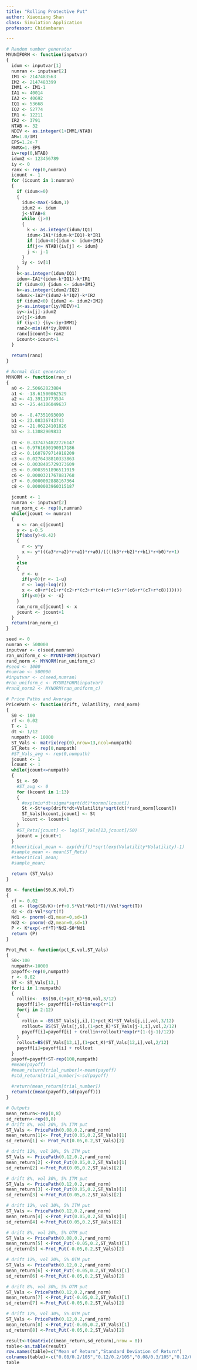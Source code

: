 ---
title: "Rolling Protective Put"
author: Xiaoxiang Shan
class: Simulation Application
professor: Chidambaran

---

```{r}
# Random number generator
MYUNIFORM <- function(inputvar)
{
  idum <- inputvar[1]
  numran <- inputvar[2]
  IM1 <- 2147483563
  IM2 <- 2147483399
  IMM1 <- IM1-1
  IA1 <- 40014
  IA2 <- 40692
  IQ1 <- 53668 
  IQ2 <- 52774
  IR1 <- 12211
  IR2 <- 3791
  NTAB <- 32
  NDIV <- as.integer(1+IMM1/NTAB)
  AM=1.0/IM1
  EPS=1.2e-7
  RNMX=1.-EPS
  iv=rep(0,NTAB)
  idum2 <- 123456789
  iy <- 0
  ranx <- rep(0,numran)
  icount <- 1
  for (icount in 1:numran)
  {
    if (idum<=0)
    {
      idum<-max(-idum,1)
      idum2 <- idum
      j<-NTAB+8
      while (j>0)
      {
        k <- as.integer(idum/IQ1)
        idum<-IA1*(idum-k*IQ1)-k*IR1
        if (idum<0){idum <- idum+IM1}
        if(j<= NTAB){iv[j] <- idum}
        j <- j-1
      }
      iy <- iv[1]
    }
    k<-as.integer(idum/IQ1)
    idum<-IA1*(idum-k*IQ1)-k*IR1
    if (idum<0) {idum <- idum+IM1}
    k<-as.integer(idum2/IQ2)
    idum2<-IA2*(idum2-k*IQ2)-k*IR2
    if (idum2<0) {idum2 <- idum2+IM2}
    j<-as.integer(iy/NDIV)+1
    iy<-iv[j]-idum2
    iv[j]<-idum
    if (iy<1) {iy<-iy+IMM1}
    ran2<-min(AM*iy,RNMX)
    ranx[icount]<-ran2
    icount<-icount+1
  }
  
  return(ranx)
}
```


```{r}
# Normal dist generator
MYNORM <- function(ran_c)
{
  a0 <- 2.50662823884
  a1 <- -18.61500062529
  a2 <- 41.39119773534
  a3 <- -25.44106049637

  b0 <- -8.47351093090
  b1 <- 23.08336743743
  b2 <- -21.06224101826
  b3 <- 3.13082909833
  
  c0 <- 0.3374754822726147
  c1 <- 0.9761690190917186
  c2 <- 0.1607979714918209
  c3 <- 0.0276438810333863
  c4 <- 0.0038405729373609
  c5 <- 0.0003951896511919
  c6 <- 0.0000321767881768
  c7 <- 0.0000002888167364
  c8 <- 0.0000003960315187
  
  jcount <- 1
  numran <- inputvar[2]
  ran_norm_c <- rep(0,numran)
  while(jcount <= numran)
  {
    u <- ran_c[jcount]
    y <- u-0.5
    if(abs(y)<0.42)
    {
      r <- y*y
      x <- y*(((a3*r+a2)*r+a1)*r+a0)/((((b3*r+b2)*r+b1)*r+b0)*r+1)
    }
    else
    {
      r <- u
      if(y>0){r <- 1-u}
      r <- log(-log(r))
      x <- c0+r*(c1+r*(c2+r*(c3+r*(c4+r*(c5+r*(c6+r*(c7+r*c8)))))))
      if(y<0){x <- -x}
    }
    ran_norm_c[jcount] <- x
    jcount <- jcount+1
  } 
  return(ran_norm_c)
}
```

```{r}
seed <- 0
numran <- 500000
inputvar <- c(seed,numran)
ran_uniform_c <- MYUNIFORM(inputvar)
rand_norm <- MYNORM(ran_uniform_c)
#seed <- 1000
#numran <- 500000
#inputvar <- c(seed,numran)
#ran_uniform_c <- MYUNIFORM(inputvar)
#rand_norm2 <- MYNORM(ran_uniform_c)
```

```{r}
# Price Paths and Average
PricePath <- function(drift, Volatility, rand_norm)
{
  S0 <- 100
  rf <- 0.02
  T <- 1
  dt <- 1/12
  numpath <- 10000
  ST_Vals <- matrix(rep(0),nrow=13,ncol=numpath)
  ST_Rets <- rep(0,numpath)
  #ST_Vals_avg <- rep(0,numpath)
  jcount <- 1
  lcount <- 1
  while(jcount<=numpath)
  {
    St <- S0
    #ST_avg <- 0
    for (kcount in 1:13)
    {
      #exp(miu*dt+sigma*sqrt(dt)*normn[lcount])
      St <-St*exp(drift*dt+Volatility*sqrt(dt)*rand_norm[lcount])
      ST_Vals[kcount,jcount] <- St
      lcount <- lcount+1
    }
    #ST_Rets[jcount] <- log(ST_Vals[13,jcount]/S0)
    jcount = jcount+1
  }
  #theoritical_mean <- exp(drift)*sqrt(exp(Volatility*Volatility)-1)
  #sample_mean <- mean(ST_Rets)
  #theoritical_mean;
  #sample_mean;

  return (ST_Vals)
}
```

```{r}
BS <- function(S0,K,Vol,T)
{
  rf <- 0.02
  d1 <- (log(S0/K)+(rf+0.5*Vol*Vol)*T)/(Vol*sqrt(T))
  d2 <- d1-Vol*sqrt(T)
  Nd1 <- pnorm(-d1,mean=0,sd=1)
  Nd2 <- pnorm(-d2,mean=0,sd=1)
  P <- K*exp(-rf*T)*Nd2-S0*Nd1
  return (P)
}
```

```{r}

Prot_Put <- function(pct_K,vol,ST_Vals)
{
  S0<-100
  numpath<-10000
  payoff<-rep(0,numpath)
  r <- 0.02
  ST <- ST_Vals[13,]
  for(i in 1:numpath)
  {
    rollin<- -BS(S0,(1+pct_K)*S0,vol,3/12)
    payoff[i]<- payoff[i]+rollin*exp(r*1) 
    for(j in 2:12)
    {
      rollin = -BS(ST_Vals[j,i],(1+pct_K)*ST_Vals[j,i],vol,3/12)
      rollout= BS(ST_Vals[j,i],(1+pct_K)*ST_Vals[j-1,i],vol,2/12)
      payoff[i]=payoff[i] + (rollin+rollout)*exp(r*(1-(j-1)/12))
    }
    rollout=BS(ST_Vals[13,i],(1+pct_K)*ST_Vals[12,i],vol,2/12)
    payoff[i]=payoff[i] + rollout
  }
  payoff=payoff+ST-rep(100,numpath)
  #mean(payoff)
  #mean_return[trial_number]<-mean(payoff)
  #std_return[trial_number]<-sd(payoff)
  
  #return(mean_return[trial_number])
  return(c(mean(payoff),sd(payoff)))
}

```

```{r}
# Outputs
mean_return<-rep(0,8)
sd_return<-rep(0,8)
# drift 8%, vol 20%, 5% ITM put
ST_Vals <- PricePath(0.08,0.2,rand_norm)
mean_return[1]<- Prot_Put(0.05,0.2,ST_Vals)[1]
sd_return[1] <- Prot_Put(0.05,0.2,ST_Vals)[2]

# drift 12%, vol 20%, 5% ITM put
ST_Vals <- PricePath(0.12,0.2,rand_norm)
mean_return[2] <-Prot_Put(0.05,0.2,ST_Vals)[1]
sd_return[2] <-Prot_Put(0.05,0.2,ST_Vals)[2]

# drift 8%, vol 30%, 5% ITM put
ST_Vals <- PricePath(0.12,0.2,rand_norm)
mean_return[3] <-Prot_Put(0.05,0.2,ST_Vals)[1]
sd_return[3] <-Prot_Put(0.05,0.2,ST_Vals)[2]

# drift 12%, vol 30%, 5% ITM put
ST_Vals <- PricePath(0.12,0.2,rand_norm)
mean_return[4] <-Prot_Put(0.05,0.2,ST_Vals)[1]
sd_return[4] <-Prot_Put(0.05,0.2,ST_Vals)[2]

# drift 8%, vol 20%, 5% OTM put
ST_Vals <- PricePath(0.08,0.2,rand_norm)
mean_return[5] <-Prot_Put(-0.05,0.2,ST_Vals)[1]
sd_return[5] <-Prot_Put(-0.05,0.2,ST_Vals)[2]

# drift 12%, vol 20%, 5% OTM put
ST_Vals <- PricePath(0.12,0.2,rand_norm)
mean_return[6] <-Prot_Put(-0.05,0.2,ST_Vals)[1]
sd_return[6] <-Prot_Put(-0.05,0.2,ST_Vals)[2]

# drift 8%, vol 30%, 5% OTM put
ST_Vals <- PricePath(0.12,0.2,rand_norm)
mean_return[7] <-Prot_Put(-0.05,0.2,ST_Vals)[1]
sd_return[7] <-Prot_Put(-0.05,0.2,ST_Vals)[2]

# drift 12%, vol 30%, 5% OTM put
ST_Vals <- PricePath(0.12,0.2,rand_norm)
mean_return[8] <-Prot_Put(-0.05,0.2,ST_Vals)[1]
sd_return[8] <-Prot_Put(-0.05,0.2,ST_Vals)[2]

result<-t(matrix(c(mean_return,sd_return),nrow = 8))
table<-as.table(result)
row.names(table)=c("Mean of Return","Standard Deviation of Return")
colnames(table)<-c("0.08/0.2/105","0.12/0.2/105","0.08/0.3/105","0.12/0.3/105","0.08/0.2/95","0.12/0.2/95","0.08/0.3/95","0.12/0.3/95")
table

```

